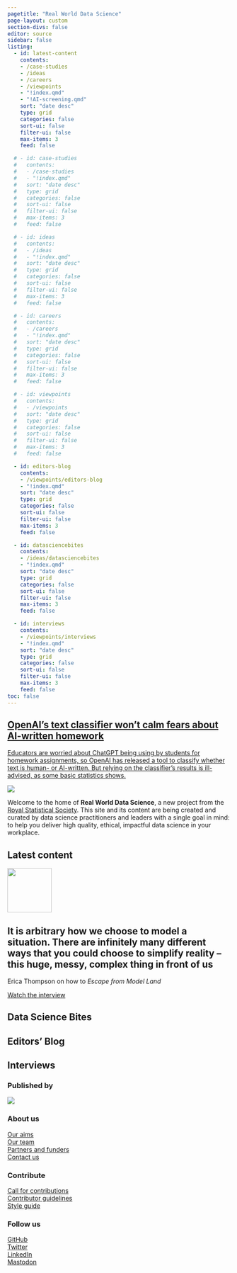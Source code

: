 ```yaml
---
pagetitle: "Real World Data Science"
page-layout: custom
section-divs: false
editor: source
sidebar: false
listing:
  - id: latest-content
    contents: 
    - /case-studies
    - /ideas
    - /careers
    - /viewpoints
    - "!index.qmd"
    - "!AI-screening.qmd"
    sort: "date desc"
    type: grid
    categories: false
    sort-ui: false
    filter-ui: false
    max-items: 3
    feed: false

  # - id: case-studies
  #   contents: 
  #   - /case-studies
  #   - "!index.qmd"
  #   sort: "date desc"
  #   type: grid
  #   categories: false
  #   sort-ui: false
  #   filter-ui: false
  #   max-items: 3
  #   feed: false

  # - id: ideas
  #   contents: 
  #   - /ideas
  #   - "!index.qmd"
  #   sort: "date desc"
  #   type: grid
  #   categories: false
  #   sort-ui: false
  #   filter-ui: false
  #   max-items: 3
  #   feed: false

  # - id: careers
  #   contents: 
  #   - /careers
  #   - "!index.qmd"
  #   sort: "date desc"
  #   type: grid
  #   categories: false
  #   sort-ui: false
  #   filter-ui: false
  #   max-items: 3
  #   feed: false

  # - id: viewpoints
  #   contents: 
  #   - /viewpoints
  #   sort: "date desc"
  #   type: grid
  #   categories: false
  #   sort-ui: false
  #   filter-ui: false
  #   max-items: 3
  #   feed: false

  - id: editors-blog
    contents: 
    - /viewpoints/editors-blog
    - "!index.qmd"
    sort: "date desc"
    type: grid
    categories: false
    sort-ui: false
    filter-ui: false
    max-items: 3
    feed: false

  - id: datasciencebites
    contents: 
    - /ideas/datasciencebites
    - "!index.qmd"
    sort: "date desc"
    type: grid
    categories: false
    sort-ui: false
    filter-ui: false
    max-items: 3
    feed: false

  - id: interviews
    contents: 
    - /viewpoints/interviews
    - "!index.qmd"
    sort: "date desc"
    type: grid
    categories: false
    sort-ui: false
    filter-ui: false
    max-items: 3
    feed: false
toc: false
---
```

::: {.content-container}
::: {.top-story .purple-background}
<a href="/viewpoints/editors-blog/posts/2023/03/15/AI-screening.qmd">

::: grid
::: {.g-col-12 .g-col-lg-4 .top-story-text}
## OpenAI’s text classifier won’t calm fears about AI-written homework
Educators are worried about ChatGPT being using by students for homework assignments, so OpenAI has released a tool to classify whether text is human- or AI-written. But relying on the classifier’s results is ill-advised, as some basic statistics shows.
:::
::: {.g-col-12 .g-col-lg-8}
![](viewpoints/editors-blog/posts/2023/03/15/images/teacher-marking-homework.png)
:::
:::

</a>

:::
:::

<!-- ::: {.header-banner .header-image}
![](images/nasa-Q1p7bh3SHj8-unsplash-crop.png)
::: -->

::: {.header-text} 
::: {.content-container}
::: {.header-block}
Welcome to the home of **Real World Data Science**, a new project from the [Royal Statistical Society](https://rss.org.uk/). This site and its content are being created and curated by data science practitioners and leaders with a single goal in mind: to help you deliver high quality, ethical, impactful data science in your workplace.
:::
:::
:::

::: {.content-container}
::: {.listing-block}
## Latest content 

::: {#latest-content}
:::

:::
:::

::: {.pullout-text}
::: {.pullout-container}
::: {.pullout-block .black-background}
![](images/quote-purple.png){width="100px"}

## It is arbitrary how we choose to model a situation. There are infinitely many different ways that you could choose to simplify reality -- this huge, messy, complex thing in front of us
Erica Thompson on how to *Escape from Model Land*

::: {.button .button1}
[Watch the interview](viewpoints/interviews/posts/01/25/erica-thompson.qmd)
:::

:::
:::
:::

::: {.content-container}
::: {.listing-block}
## Data Science Bites 

::: {#datasciencebites}
:::

:::
:::

::: {.content-container}
::: {.listing-block}
## Editors' Blog 

::: {#editors-blog}
:::

:::
:::

::: {.content-container}
::: {.listing-block}
## Interviews 

::: {#interviews}
:::

:::
:::

::: {.footer-text}
::: {.footer-container .black-background}
::: {.footer-block}
::: grid


::: {.g-col-12 .g-col-md-6}
### Published by
[![](images/rss-logo-footer.png)](https://rss.org.uk/)
:::
::: {.g-col-12 .g-col-md-2}
### About us
[Our aims](about-rwds.qmd)\
[Our team](/viewpoints/editors-blog/posts/2022/10/18/meet-the-team.qmd)\
[Partners and funders](rwds-partners.qmd)\
[Contact us](contact.qmd)
:::
::: {.g-col-12 .g-col-md-2}
### Contribute
[Call for contributions](\contributor-docs\call-for-contributions.qmd)\
[Contributor guidelines](\contributor-docs\contributor-guidelines.qmd)\
[Style guide](\contributor-docs\style-guide.qmd)
:::
::: {.g-col-12 .g-col-md-2}
### Follow us
[GitHub](https://github.com/realworlddatascience)\
[Twitter](https://twitter.com/rwdatasci)\
[LinkedIn](https://www.linkedin.com/showcase/rss-real-world-data-science)\
[Mastodon](https://fosstodon.org/@rwdatasci)\
:::

<!-- ::: {.g-col-12 .g-col-md-12}
### Our partners
logos to go here
::: -->

:::
:::
:::
:::